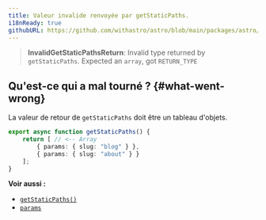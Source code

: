 ```yaml
---
title: Valeur invalide renvoyée par getStaticPaths.
i18nReady: true
githubURL: https://github.com/withastro/astro/blob/main/packages/astro/src/core/errors/errors-data.ts
---
```


> **InvalidGetStaticPathsReturn**: Invalid type returned by `getStaticPaths`. Expected an `array`, got `RETURN_TYPE`

## Qu'est-ce qui a mal tourné ? \{#what-went-wrong\}
La valeur de retour de `getStaticPaths` doit être un tableau d'objets.

```ts title="pages/blog/[id].astro"
export async function getStaticPaths() {
	return [ // <-- Array
		{ params: { slug: "blog" } },
		{ params: { slug: "about" } }
	];
}
```

**Voir aussi :**
-  [`getStaticPaths()`](/fr/reference/api-reference/#getstaticpaths)
-  [`params`](/fr/reference/api-reference/#params)


